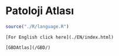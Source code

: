 # Patoloji Atlası {#patoloji-atlasi .unnumbered}

```r
source("./R/language.R")
```

```comment

[For English click here](./EN/index.html)

[GBDAtlas](/GBD/)

```

